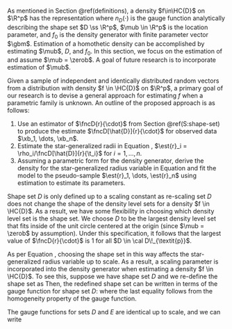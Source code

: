 

As mentioned in Section \@ref(definitions), a density $f\in\HC{D}$ on $\R^p$ has the representation \eqq{
  \fnc{f}{\xb} = \fnc{f_0}{\fnc{n_D}{\xb - \mub}; \gbm},
} where $n_D(\cdot)$ is the gauge function analytically describing the shape set $D \ss \R^p$, $\mub \in \R^p$ is the location parameter, and $f_0$ is the density generator with finite parameter vector $\gbm$. Estimation of a homothetic density can be accomplished by estimating $\mub$, $D$, and $f_0$. In this section, we focus on the estimation of \mbox{only $D$ and $f_0$} and assume $\mub = \zerob$. A goal of future research is to incorporate estimation of $\mub$.

Given a sample of independent and identically distributed random vectors from a distribution with density $f \in \HC{D}$ on $\R^p$, a primary goal of our research is to devise a general approach for estimating $f$ when a parametric family is unknown. An outline of the proposed approach is as follows:

  1. Use an estimator of $\fncD{r}{\cdot}$ from Section \@ref(S:shape-set) to produce the estimate $\fncD[\hat{D}]{r}{\cdot}$ for observed data $\xb_1, \dots, \xb_n$.
  1. Estimate the star-generalized radii in Equation \eqref{Eq:stargen}, $\est{r}_i = \rho_i/\fncD[\hat{D}]{r}{\t_i}$ for $i = 1, \dots, n$.
  1. Assuming a parametric form for the density generator, derive the density for the star-generalized radius variable in Equation \eqref{Eq:scale-r} and fit the model to the pseudo-sample $\est{r}_1, \dots, \est{r}_n$ using \ac{ml} estimation to estimate its parameters.

<!-- There may be some improvements by repeating the process by incorporating the estimated density generator in the re-estimation of the shape set. This idea is to be investigated as part of the primary objective for estimating densities with homothetic level sets. -->

Shape set $D$ is only defined up to a scaling constant as re-scaling set $D$ does not change the shape of the density level sets for a density $f \in \HC{D}$. As a result, we have some flexibility in choosing which density level set is the shape set. We choose $D$ to be the largest density level set that fits inside of the unit circle centered at the origin (since $\mub = \zerob$ by assumption). Under this specification, it follows that the largest value of $\fncD{r}{\cdot}$ is 1 for all $D \in \cal D\!_{\textit{p}}$.

As per Equation \eqref{Eq:stargen}, choosing the shape set in this way affects the star-generalized radius variable up to scale. As a result, a scaling parameter is incorporated into the density generator when estimating a density $f \in \HC{D}$. To see this, suppose we have shape set $D$ and we re-define the shape set as \eqq{
  E = kD, \qquad \text{for some} \ k > 0.
} Then, the redefined shape set can be written in terms of the gauge function for shape set $D$: \eqq{
  E = \set{k\xb : \fncD{n}{\xb} \leq 1}
    = \set{\xb : \fncD{n}{\frac{\xb}{k}} \leq 1}
    = \set{\xb : \frac{1}{k}\fncD{n}{\xb} \leq 1},
} where the last equality follows from the homogeneity property of the gauge function.

The gauge functions for sets $D$ and $E$ are identical up to scale, \eqq{
  \fncD[E]{n}{\xb} = \frac{1}{k}\fncD{n}{\xb},
} and we can write \eqq{
  \fnc{f}{\xb} = \fnc{f_0}{\fncD{n}{\xb}} = \fnc{f_0}{k\frac{1}{k}\fncD{n}{\xb}}
    = \fnc{f_0}{k\cdot\fncD[E]{n}{\xb}} = \fnc{f_0^{\ast}}{\fncD[E]{n}{\xb}}.
}
  


